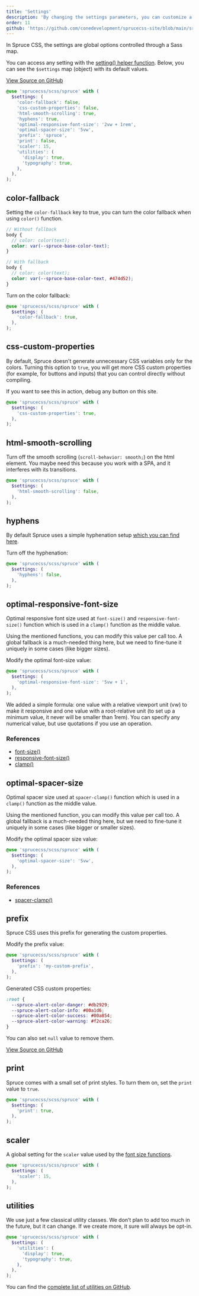 ```yaml
---
title: 'Settings'
description: 'By changing the settings parameters, you can customize a generic part of the behavior of Spruce CSS.'
order: 11
github: 'https://github.com/conedevelopment/sprucecss-site/blob/main/src/docs/customization/settings.mdx'
---
```


<p className="lead">In Spruce CSS, the settings are global options controlled through a Sass map.</p>

You can access any setting with the [setting() helper function](/docs/sass/functions#setting). Below, you can see the `$settings` map (object) with its default values.

[View Source on GitHub](https://github.com/conedevelopment/sprucecss/blob/main/scss/config/_setting.scss)

```scss
@use 'sprucecss/scss/spruce' with (
  $settings: (
    'color-fallback': false,
    'css-custom-properties': false,
    'html-smooth-scrolling': true,
    'hyphens': true,
    'optimal-responsive-font-size': '2vw + 1rem',
    'optimal-spacer-size': '5vw',
    'prefix': 'spruce',
    'print': false,
    'scaler': 15,
    'utilities': (
      'display': true,
      'typography': true,
    ),
  ),
);
```

## color-fallback

Setting the `color-fallback` key to true, you can turn the color fallback when using `color()` function.

```scss
// Without fallback
body {
  // color: color(text);
  color: var(--spruce-base-color-text);
}

// With fallback
body {
  // color: color(text);
  color: var(--spruce-base-color-text, #474d52);
}
```

Turn on the color fallback:

```scss
@use 'sprucecss/scss/spruce' with (
  $settings: (
    'color-fallback': true,
  ),
);
```

## css-custom-properties

By default, Spruce doesn't generate unnecessary CSS variables only for the colors. Turning this option to `true`, you will get more CSS custom properties (for example, for buttons and inputs) that you can control directly without compiling.

<Notification type="info">If you want to see this in action, debug any button on this site.</Notification>

```scss
@use 'sprucecss/scss/spruce' with (
  $settings: (
    'css-custom-properties': true,
  ),
);
```

## html-smooth-scrolling

Turn off the smooth scrolling (`scroll-behavior: smooth;`) on the html element. You maybe need this because you work with a SPA, and it interferes with its transitions.

```scss
@use 'sprucecss/scss/spruce' with (
  $settings: (
    'html-smooth-scrolling': false,
  ),
);
```

## hyphens

By default Spruce uses a simple hyphenation setup [which you can find here](https://github.com/conedevelopment/sprucecss/blob/main/scss/element/_typography.scss#L13).


Turn off the hyphenation:

```scss
@use 'sprucecss/scss/spruce' with (
  $settings: (
    'hyphens': false,
  ),
);
```

## optimal-responsive-font-size

Optimal responsive font size used at `font-size()` and `responsive-font-size()` function which is used in a `clamp()` function as the middle value.

Using the mentioned functions, you can modify this value per call too. A global fallback is a much-needed thing here, but we need to fine-tune it uniquely in some cases (like bigger sizes).

Modify the optimal font-size value:

```scss
@use 'sprucecss/scss/spruce' with (
  $settings: (
    'optimal-responsive-font-size': '5vw + 1',
  ),
);
```
<Notification type="info">We added a simple formula: one value with a relative viewport unit (vw) to make it responsive and one value with a root-relative unit (to set up a minimum value, it never will be smaller than 1rem). You can specify any numerical value, but use quotations if you use an operation.</Notification>

### References
- [font-size()](/docs/sass/functions/#font-size)
- [responsive-font-size()](/docs/sass/functions/#responsive-font-size)
- [clamp()](https://developer.mozilla.org/en-US/docs/Web/CSS/clamp())


## optimal-spacer-size

Optimal spacer size used at `spacer-clamp()` function which is used in a `clamp()` function as the middle value.

Using the mentioned function, you can modify this value per call too. A global fallback is a much-needed thing here, but we need to fine-tune it uniquely in some cases (like bigger or smaller sizes).

Modify the optimal spacer size value:

```scss
@use 'sprucecss/scss/spruce' with (
  $settings: (
    'optimal-spacer-size': '5vw',
  ),
);
```

### References
- [spacer-clamp()](/docs/sass/functions/#spacer-clamp)

## prefix

Spruce CSS uses this prefix for generating the custom properties.

Modify the prefix value:

```scss
@use 'sprucecss/scss/spruce' with (
  $settings: (
    'prefix': 'my-custom-prefix',
  ),
);
```
Generated CSS custom properties:

```css
:root {
  --spruce-alert-color-danger: #db2929;
  --spruce-alert-color-info: #00a1d6;
  --spruce-alert-color-success: #00a854;
  --spruce-alert-color-warning: #f2ca26;
}
```

You can also set `null` value to remove them.

[View Source on GitHub](https://github.com/conedevelopment/sprucecss/blob/main/scss/_root.scss)

## print

Spruce comes with a small set of print styles. To turn them on, set the `print` value to `true`.

```scss
@use 'sprucecss/scss/spruce' with (
  $settings: (
    'print': true,
  ),
);
```

## scaler

A global setting for the `scaler` value used by the [font size functions](https://github.com/conedevelopment/sprucecss/blob/main/scss/function/_font-size.scss).

```scss
@use 'sprucecss/scss/spruce' with (
  $settings: (
    'scaler': 15,
  ),
);
```

## utilities

We use just a few classical utility classes. We don’t plan to add too much in the future, but it can change. If we create more, it sure will always be opt-in.

```scss
@use 'sprucecss/scss/spruce' with (
  $settings: (
    'utilities': (
      'display': true,
      'typography': true,
    ),
  ),
);
```

You can find the [complete list of utilities on GitHub](https://github.com/conedevelopment/sprucecss/blob/main/scss/element/_utilities.scss).
